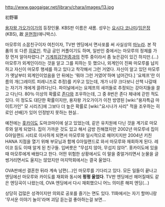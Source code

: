 http://www.gaogaigar.net/library/chara/images/13.jpg

初野華

[[용자왕 가오가이가]]의 등장인물. KBS판 이름은 새롬. 성우는 [[요시다 코나미]]/[[임은정]](KBS), 故 [[윤현정]](애니박스).

마모루의 소꿉친구이자 여친이자, TV판 엔딩에서 면사포를 써 사실상의 [[마누라]]. 본 작품의 또 다른 [[히로인]]. 학급 공인 커플이기도 하며, 일반인 중에서는 마모루의 정체를 가장 먼저 알아차렸다.[* [[기계최강7원종]]과의 전투 중이라서 좀 늦은감이 있긴 하지만.(...) 마모루가 외계인이라는 것을 알고 그를 피하는 듯 했으나, 외계인이 진짜 마모루를 납치하고 자신이 마모루 행세를 하고 있다고 착각해서 그런 거였다. 자신이 알고 있던 마모루가 옛날부터 외계인이었음을 안 뒤에는 '뭐야 그런 거였어'하며 넘어간다.] '요제프'란 이름의 개(그레이트 피레니즈로 추정)를 키우고 있는데, 개가 너무 크다보니 산책 나갈때는 자기가 개에게 끌려다닌다. 파이널에서는 요제프의 새끼들로 추정되는 강아지들을 끌고 다닌다. 
80％ 이상의 확률로 [[존다]]와 조우하는데, 그 중 8번은 존다 체내에 갇힌 적도 있다. 이 정도도 대단한 확률이지만, 용자왕 가오가이가 이전 방영된 [wiki:"용자특급 마이트가인" 모 시리즈]에 그보다 더 높은 확률로 [wiki:"요시나가 사리" 적을 조우하는 히로인 선배]가 있어 인정받지 못하는 현실..

예전에는 [[홋카이도]] 도마코마이에 살고 있었는데, 같은 유치원에 다닌 것을 계기로 마모루와 알게 되었다. 집이 가까운 것도 있고 해서 금방 친해졌지만 2002년 마모루네 집이 G아일랜드 시티로 이사하게 되면서 마모루와 일시적으로 헤어지지만 2004년 키친HANA 지점을 열기 위해 부모님과 함께 G아일랜드로 와서 마모루와 재회하게 된다. 레이코 등도 이때 알게 된 친구들. 입버릇은 "무섭지 않아, 무섭지 않아". 홋카이도에 있을 때 마모루에게 배웠다고 한다. 어떤 위험한 상황에서도 이 말을 중얼거리면서 눈물을 글썽거리면서도 울지는 않았지만 마지막회에서는 결국 울었다. 

OVA판에선 결혼한 뒤라 계속 남편(...)인 마모루를 기다리고 있다. 모든 일들이 끝나고 엔딩에선 마모루와 카이도를 재회와 동시에 '''펑펑 울었다'''. TV판 엔딩에선 헤어질때도 같은 엔딩곡이 나왔는데, OVA 엔딩에서 다시 재회했으니 어느 의미론 해피 엔딩(...)

상당히 겁많은 성격이지만 의외로 공포를 즐기는 면도 있다. 11화에서는 자기 할머니랑 '무서운 이야기 놀이'라며 괴담 듣는걸 좋아하는걸 보면...
